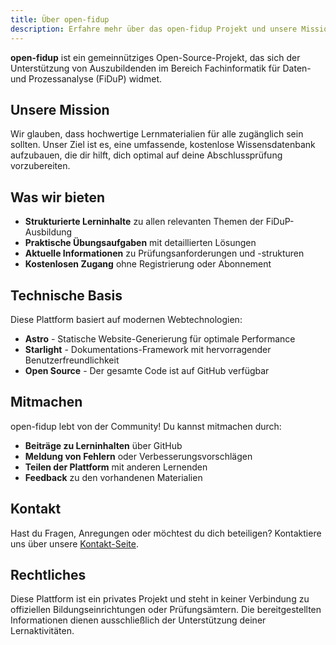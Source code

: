```yaml
---
title: Über open-fidup
description: Erfahre mehr über das open-fidup Projekt und unsere Mission, Lernenden bei der FiDuP-Prüfungsvorbereitung zu helfen.
---
```


**open-fidup** ist ein gemeinnütziges Open-Source-Projekt, das sich der Unterstützung von Auszubildenden im Bereich Fachinformatik für Daten- und Prozessanalyse (FiDuP) widmet.

## Unsere Mission

Wir glauben, dass hochwertige Lernmaterialien für alle zugänglich sein sollten. Unser Ziel ist es, eine umfassende, kostenlose Wissensdatenbank aufzubauen, die dir hilft, dich optimal auf deine Abschlussprüfung vorzubereiten.

## Was wir bieten

- **Strukturierte Lerninhalte** zu allen relevanten Themen der FiDuP-Ausbildung
- **Praktische Übungsaufgaben** mit detaillierten Lösungen
- **Aktuelle Informationen** zu Prüfungsanforderungen und -strukturen
- **Kostenlosen Zugang** ohne Registrierung oder Abonnement

## Technische Basis

Diese Plattform basiert auf modernen Webtechnologien:

- **Astro** - Statische Website-Generierung für optimale Performance
- **Starlight** - Dokumentations-Framework mit hervorragender Benutzerfreundlichkeit
- **Open Source** - Der gesamte Code ist auf GitHub verfügbar

## Mitmachen

open-fidup lebt von der Community! Du kannst mitmachen durch:

- **Beiträge zu Lerninhalten** über GitHub
- **Meldung von Fehlern** oder Verbesserungsvorschlägen
- **Teilen der Plattform** mit anderen Lernenden
- **Feedback** zu den vorhandenen Materialien

## Kontakt

Hast du Fragen, Anregungen oder möchtest du dich beteiligen? Kontaktiere uns über unsere [Kontakt-Seite](/kontakt).

## Rechtliches

Diese Plattform ist ein privates Projekt und steht in keiner Verbindung zu offiziellen Bildungseinrichtungen oder Prüfungsämtern. Die bereitgestellten Informationen dienen ausschließlich der Unterstützung deiner Lernaktivitäten.